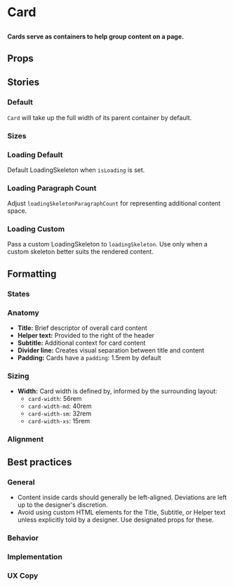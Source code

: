 
# Card

##

<h4>
	Cards serve as containers to help group content on a page.
</h4>

<Canvas>
  <Story id="components-card--default" />
</Canvas>


## Props

<ArgsTable of={Card} />

## Stories

### Default

`Card` will take up the full width of its parent container by default.

<Canvas>
  <Story id="components-card--default" />
</Canvas>

### Sizes

<Canvas>
  <Story id="components-card--sizes" />
</Canvas>

### Loading Default

Default LoadingSkeleton when `isLoading` is set.

<Canvas>
  <Story id="components-card--loading" />
</Canvas>

### Loading Paragraph Count

Adjust `loadingSkeletonParagraphCount` for representing additional content space.

<Canvas>
  <Story id="components-card--loading-paragraph-count" />
</Canvas>

### Loading Custom

Pass a custom LoadingSkeleton to `loadingSkeleton`. Use only when a custom skeleton better suits the rendered content.

<Canvas>
  <Story id="components-card--loading-custom" />
</Canvas>

## Formatting

### States

### Anatomy

- **Title:** Brief descriptor of overall card content
- **Helper text:** Provided to the right of the header
- **Subtitle:** Additional context for card content
- **Divider line:** Creates visual separation between title and content
- **Padding:** Cards have a `padding`: 1.5rem by default

### Sizing

- **Width:** Card width is defined by, informed by the surrounding layout:
	- `card-width`: 56rem
	- `card-width-md`: 40rem
	- `card-width-sm`: 32rem
	- `card-width-xs`: 15rem

### Alignment


## Best practices

### General

- Content inside cards should generally be left-aligned. Deviations are left up to the designer's discretion.
- Avoid using custom HTML elements for the Title, Subtitle, or Helper text unless explicitly told by a designer. Use designated props for these.

### Behavior

### Implementation

### UX Copy
